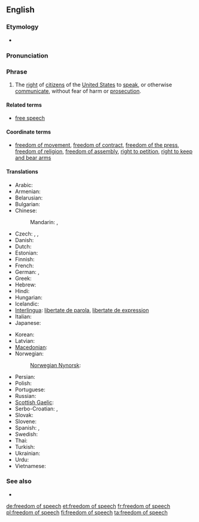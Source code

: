 ==English==

===Etymology===
* {{compound|freedom|of|speech}}

===Pronunciation===
{{rfp|lang=en}}

===Phrase===
{{en-phrase}}

# {{US|legal}} The [[right]] of [[citizen]]s of the [[United States]] to [[speak]], or otherwise [[communicate]], without fear of harm or [[prosecution]].

====Related terms====
* [[free speech]]

====Coordinate terms====
* [[freedom of movement]], [[freedom of contract]], [[freedom of the press]], [[freedom of religion]], [[freedom of assembly]], [[right to petition]], [[right to keep and bear arms]]

====Translations====
{{trans-top|right to speak without fear of harm}}
* Arabic: {{t|ar|حرية التعبير|f|tr=Hurriyyat al-ta3biir}}
* Armenian: {{t-|hy|խոսքի ազատություն|tr=xosk’i azatut’yun}}
* Belarusian: {{t|be|свабода слова|f|tr=svabóda slóva|xs=Belarusian}}
* Bulgarian: {{t|bg|свобода на слово|f|tr=svoboda na slovo}}
* Chinese:
*: Mandarin: {{t-|cmn|言論自由|sc=Hani}}, {{t-|cmn|言论自由|tr=yánlùnzìyóu|sc=Hani}}
* Czech: {{t-|cs|svoboda slova|f}},  {{t|cs|svoboda projevu|f}},  {{t|cs|svoboda vyjadřování|f}}
* Danish: {{t-|da|ytringsfrihed}}
* Dutch: {{t|nl|vrijheid van meningsuiting|f}}
* Estonian: {{t-|et|sõnavabadus}}
* Finnish: {{t+|fi|sananvapaus}}
* French: {{t+|fr|liberté d'expression|f}}
* German: {{t|de|freie Meinungsäußerung|f}},  {{t-|de|Redefreiheit|f}}
* Greek: {{t|el|ελευθερία έκφρασης|f|tr=elefthería ékfrasis}}
* Hebrew: {{t|he|חופש הביטוי}}
* Hindi: {{t|hi|अभिव्यक्ति की स्वतंत्रता|tr=abhivyakti kī svatantratā|xs=Hindi}}
* Hungarian: {{t-|hu|szólásszabadság}}
* Icelandic: {{t|is|málfrelsi|n}}
* [[Interlingua]]: [[libertate de parola]], [[libertate de expression]]
* Italian: {{t|it|libertà di parola|f}}
* Japanese: {{t|ja|言論の自由|tr=げんろんのじゆう, genron-no jiyū}} <!-- [[表現の自由]]?-->
{{trans-mid}}
* Korean: {{t|ko|표현의 자유|tr=pyohyeon jayu|sc=Hang}}
* Latvian: {{t|lv|vārda brīvība|f|xs=Latvian}}
* [[Macedonian]]: {{t|mk|слобода на говор|f|tr=sloboda na govor}}
* Norwegian: {{t-|no|ytringsfrihet|m|f}}
*: [[Norwegian Nynorsk]]: {{t|nn|ytringsfridom|xs=Norwegian Nynorsk}}
* Persian: {{t-|fa|آزادی بیان|tr=âzâdi-ye bayân|xs=Persian}}
* Polish: {{t|pl|wolność słowa|f}}
* Portuguese: {{t|pt|liberdade de expressão|f}}
* Russian: {{t-|ru|свобода слова|f|tr=svobóda slóva}}
* [[Scottish Gaelic]]: {{t-|gd|saorsa cainnte|f|xs=Scottish Gaelic}}
* Serbo-Croatian: {{t|sh|слобода говора|f|sc=Cyrl|xs=Serbo-Croatian}},  {{t|sh|sloboda govora|f|xs=Serbo-Croatian}}
* Slovak: {{t|sk|sloboda slova|f}}
* Slovene: {{t|sl|svoboda govora|f}}
* Spanish: {{t|es|libertad de palabra|f}},  {{t|es|libertad de expresión|f}}
* Swedish: {{t+|sv|yttrandefrihet}}
* Thai: {{t|th|เสรีภาพในการพูด}}
* Turkish: {{t|tr|ifade özgürlüğü}}
* Ukrainian: {{t-|uk|свобода слова|f|tr=svobóda slóva|xs=Ukrainian}}
* Urdu: {{t|ur|آزادی گفتار|xs=Urdu}}
* Vietnamese: {{t|vi|tự do ngôn luận|xs=Vietnamese}}
{{trans-bottom}}

===See also===
* {{pedia}}
[[de:freedom of speech]]
[[et:freedom of speech]]
[[fr:freedom of speech]]
[[pl:freedom of speech]]
[[fi:freedom of speech]]
[[ta:freedom of speech]]